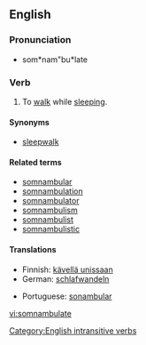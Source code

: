 ==English==

===Pronunciation===
* som*nam"bu*late

===Verb===
{{en-verb|somnambulat|ing}}

# {{intransitive}} To [[walk]] while [[sleep]]ing.

====Synonyms====
*[[sleepwalk]]

====Related terms====
* [[somnambular]]
* [[somnambulation]]
* [[somnambulator]]
* [[somnambulism]]
* [[somnambulist]]
* [[somnambulistic]]

====Translations====
{{trans-top|to walk while sleeping}}
*Finnish: [[kävellä unissaan]]
*German: [[schlafwandeln]]
{{trans-mid}}
*Portuguese: [[sonambular]]
{{trans-bottom}}

[[Category:English intransitive verbs]]

[[vi:somnambulate]]